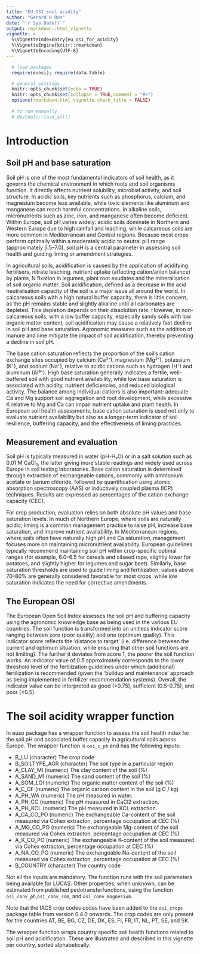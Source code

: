 ```yaml
---
title: "EU OSI soil acidity"
author: "Gerard H Ros"
date: "`r Sys.Date()`"
output: rmarkdown::html_vignette
vignette: >
  %\VignetteIndexEntry{eu_osi_for_acidity}
  %\VignetteEngine{knitr::rmarkdown}
  %\VignetteEncoding{UTF-8}
---
```


```r

  # load packages
  require(euosi); require(data.table)

  # general settings
  knitr::opts_chunk$set(echo = TRUE)
  knitr::opts_chunk$set(collapse = TRUE,comment = "#>")
  options(rmarkdown.html_vignette.check_title = FALSE)
  
  # to run manually
  # devtools::load_all()
```


# Introduction

## Soil pH and base saturation

Soil pH is one of the most fundamental indicators of soil health, as it governs the chemical environment in which roots and soil organisms function. It directly affects nutrient solubility, microbial activity, and soil structure. In acidic soils, key nutrients such as phosphorus, calcium, and magnesium become less available, while toxic elements like aluminum and manganese can reach harmful concentrations. In alkaline soils, micronutrients such as zinc, iron, and manganese often become deficient. Within Europe, soil pH varies widely: acidic soils dominate in Northern and Western Europe due to high rainfall and leaching, while calcareous soils are more common in Mediterranean and Central regions. Because most crops perform optimally within a moderately acidic to neutral pH range (approximately 5.5–7.0), soil pH is a central parameter in assessing soil health and guiding liming or amendment strategies.

In agricultural soils, acidification is caused by the application of acidifying fertilisers, nitrate leaching, nutrient uptake (affecting cation/anion balance) by plants, N fixation in legumes, plant root exudates and the mineralisation of soil organic matter. Soil acidification, defined as a decrease in the acid neutralisation capacity of the soil is a major issue all around the world. In calcareous soils with a high natural buffer capacity, there is little concern, as the pH remains stable and slightly alkaline until all carbonates are depleted. This depletion depends on their dissolution rate. However, in non-calcareous soils, with a low buffer capacity, especially sandy soils with low organic matter content, soil acidification may cause a relatively fast decline in soil pH and base saturation. Agronomic measures such as the addition of manure and lime mitigate the impact of soil acidification, thereby preventing a decline in soil pH.

The base cation saturation reflects the proportion of the soil’s cation exchange sites occupied by calcium (Ca²⁺), magnesium (Mg²⁺), potassium (K⁺), and sodium (Na⁺), relative to acidic cations such as hydrogen (H⁺) and aluminum (Al³⁺). High base saturation generally indicates a fertile, well-buffered soil with good nutrient availability, while low base saturation is associated with acidity, nutrient deficiencies, and reduced biological activity. The balance among individual cations is also important: adequate Ca and Mg support soil aggregation and root development, while excessive K relative to Mg and Ca can impair nutrient uptake and plant health. In European soil health assessments, base cation saturation is used not only to evaluate nutrient availability but also as a longer-term indicator of soil resilience, buffering capacity, and the effectiveness of liming practices.

## Measurement and evaluation
Soil pH is typically measured in water (pH-H₂O) or in a salt solution such as 0.01 M CaCl₂, the latter giving more stable readings and widely used across Europe in soil testing laboratories. Base cation saturation is determined through extraction of exchangeable cations, commonly with ammonium acetate or barium chloride, followed by quantification using atomic absorption spectroscopy (AAS) or inductively coupled plasma (ICP) techniques. Results are expressed as percentages of the cation exchange capacity (CEC).

For crop production, evaluation relies on both absolute pH values and base saturation levels. In much of Northern Europe, where soils are naturally acidic, liming is a common management practice to raise pH, increase base saturation, and improve nutrient availability. In Mediterranean regions, where soils often have naturally high pH and Ca saturation, management focuses more on maintaining micronutrient availability. European guidelines typically recommend maintaining soil pH within crop-specific optimal ranges (for example, 6.0–6.5 for cereals and oilseed rape, slightly lower for potatoes, and slightly higher for legumes and sugar beet). Similarly, base saturation thresholds are used to guide liming and fertilization: values above 70–80% are generally considered favorable for most crops, while low saturation indicates the need for corrective amendments.

## The European OSI
The European Open Soil Index assesses the soil pH and buffering capacity using the agronomic knowledge base as being used in the various EU countries. The soil function is transformed into an unitless indicator score ranging between zero (poor quality) and one (optimum quality). This indicator score reflects the ‘distance to target’ (i.e. difference between the current and optimum situation, while ensuring that other soil functions are not limiting). The further it deviates from score 1, the poorer the soil function works. An indicator value of 0.5 approximately corresponds to the lower threshold level of the fertilization guidelines under which (additional) fertilization is recommended (given the ‘buildup and maintenance’ approach as being implemented in fertilizer recommendation systems). Overall, the indicator value can be interpreted as good (>0.75), sufficient (0.5-0.75), and poor (<0.5).

# The soil acidity wrapper function
In euso package has a wrapper function to assess the soil health index for the soil pH and associated buffer capacity in agricultural soils across Europe. The wrapper function is `osi_c_ph` and has the following inputs:

* B_LU (character) The crop code
* B_SOILTYPE_AGR (character) The soil type in a particular region
* A_CLAY_MI (numeric) The clay content of the soil (\%)
* A_SAND_MI (numeric) The sand content of the soil (\%)
* A_SOM_LOI (numeric) The organic matter content of the soil (\%)
* A_C_OF (numeric) The organic carbon content in the soil (g C / kg)
* A_PH_WA (numeric) The pH measured in water.
* A_PH_CC (numeric) The pH measured in CaCl2 extraction.
* A_PH_KCL (numeric) The pH measured in KCL extraction.
* A_CA_CO_PO (numeric) The exchangeable Ca-content of the soil measured via Cohex extracton, percentage occupation at CEC (\%)
* A_MG_CO_PO (numeric) The exchangeable Mg-content of the soil measured via Cohex extracton, percentage occupation at CEC (\%)
* A_K_CO_PO (numeric) The exchangeable K-content of the soil measured via Cohex extracton, percentage occupation at CEC (\%)
* A_NA_CO_PO (numeric) The exchangeable Na-content of the soil measured via Cohex extracton, percentage occupation at CEC (\%)
* B_COUNTRY (character) The country code

Not all the inputs are mandatory. The function runs with the soil parameters being available for LUCAS. Other properties, when unknown, can be estimated from published pedotransferfunctions, using the function `osi_conv_ph`,`osi_conv_som`, and `osi_conv_magnesium`. 

Note that the IACS crop codes codes have been added to the `osi_crops` package table from version 0.4.0 onwards. The crop codes are only present for the countries AT, BE, BG, CZ, DE, DK, ES, FI, FR, IT, NL, PT, SE, and SK.

The wrapper function wraps country specific soil health functions related to soil pH and acidification. These are illustrated and described in this vignette per country, sorted alphabetically.



